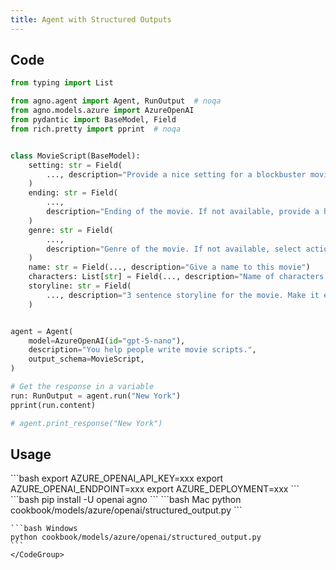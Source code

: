 ```yaml
---
title: Agent with Structured Outputs
---
```


## Code

```python cookbook/models/azure/openai/structured_output.py
from typing import List

from agno.agent import Agent, RunOutput  # noqa
from agno.models.azure import AzureOpenAI
from pydantic import BaseModel, Field
from rich.pretty import pprint  # noqa


class MovieScript(BaseModel):
    setting: str = Field(
        ..., description="Provide a nice setting for a blockbuster movie."
    )
    ending: str = Field(
        ...,
        description="Ending of the movie. If not available, provide a happy ending.",
    )
    genre: str = Field(
        ...,
        description="Genre of the movie. If not available, select action, thriller or romantic comedy.",
    )
    name: str = Field(..., description="Give a name to this movie")
    characters: List[str] = Field(..., description="Name of characters for this movie.")
    storyline: str = Field(
        ..., description="3 sentence storyline for the movie. Make it exciting!"
    )


agent = Agent(
    model=AzureOpenAI(id="gpt-5-nano"),
    description="You help people write movie scripts.",
    output_schema=MovieScript,
)

# Get the response in a variable
run: RunOutput = agent.run("New York")
pprint(run.content)

# agent.print_response("New York")
```

## Usage

<Steps>
  <Snippet file="create-venv-step.mdx" />

  <Step title="Set your API key">
    ```bash
    export AZURE_OPENAI_API_KEY=xxx
    export AZURE_OPENAI_ENDPOINT=xxx
    export AZURE_DEPLOYMENT=xxx
    ```
  </Step>

  <Step title="Install libraries">
    ```bash
    pip install -U openai agno
    ```
  </Step>

  <Step title="Run Agent">
    <CodeGroup>
    ```bash Mac
    python cookbook/models/azure/openai/structured_output.py
    ```

    ```bash Windows
    python cookbook/models/azure/openai/structured_output.py
    ```
    </CodeGroup>
  </Step>
</Steps>